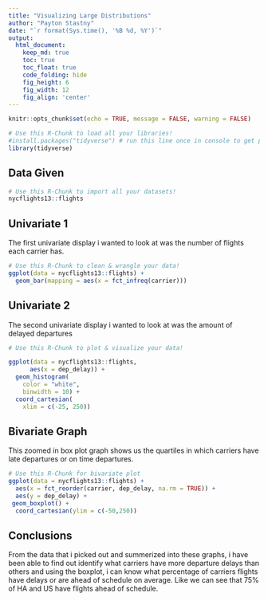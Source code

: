 ```yaml
---
title: "Visualizing Large Distributions"
author: "Payton Stastny"
date: "`r format(Sys.time(), '%B %d, %Y')`"
output:
  html_document:  
    keep_md: true
    toc: true
    toc_float: true
    code_folding: hide
    fig_height: 6
    fig_width: 12
    fig_align: 'center'
---
```


```r
knitr::opts_chunk$set(echo = TRUE, message = FALSE, warning = FALSE)
```

```r
# Use this R-Chunk to load all your libraries!
#install.packages("tidyverse") # run this line once in console to get package
library(tidyverse)

```
## Data Given
```r
# Use this R-Chunk to import all your datasets!
nycflights13::flights
```
## Univariate 1

The first univariate display i wanted to look at was the number of flights each carrier has.
```r
# Use this R-Chunk to clean & wrangle your data!
ggplot(data = nycflights13::flights) +
  geom_bar(mapping = aes(x = fct_infreq(carrier)))
```

## Univariate 2

The second univariate display i wanted to look at was the amount of delayed departures

```r
# Use this R-Chunk to plot & visualize your data!

ggplot(data = nycflights13::flights,
      aes(x = dep_delay)) +
  geom_histogram(
    color = "white",
    binwidth = 10) +
  coord_cartesian(
    xlim = c(-25, 250))
```

## Bivariate Graph

This zoomed in box plot graph shows us the quartiles in which carriers have late departures or on time departures.

```r
# Use this R-Chunk for bivariate plot
ggplot(data = nycflights13::flights) +
  aes(x = fct_reorder(carrier, dep_delay, na.rm = TRUE)) +
  aes(y = dep_delay) +
 geom_boxplot() +
  coord_cartesian(ylim = c(-50,250))
```

## Conclusions

From the data that i picked out and summerized into these graphs, i have been able to find out identify what carriers have more departure delays than others and using the boxplot, i can know what percentage of carriers flights have delays or are ahead of schedule on average. Like we can see that 75% of HA and US have flights ahead of schedule.